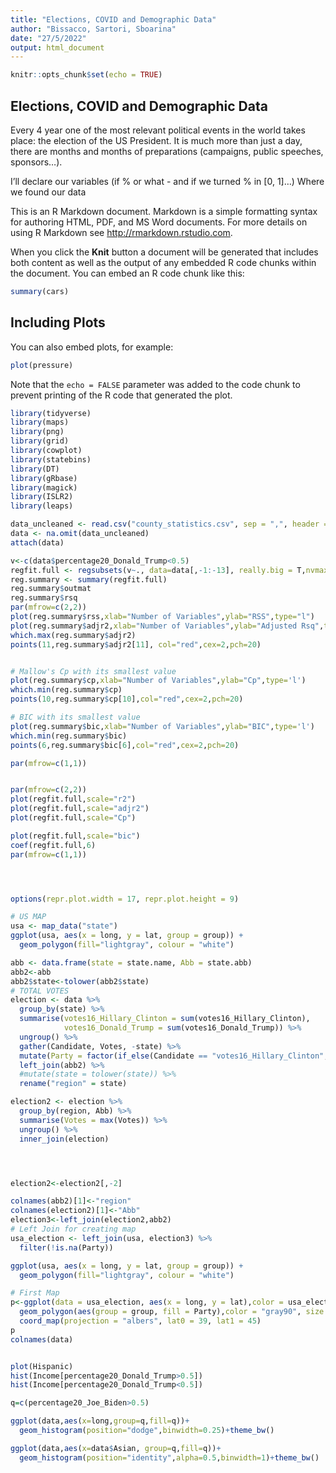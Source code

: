 ---
title: "Elections, COVID and Demographic Data"
author: "Bissacco, Sartori, Sboarina"
date: "27/5/2022"
output: html_document
---

```{r setup, include=FALSE}
knitr::opts_chunk$set(echo = TRUE)
```

## Elections, COVID and Demographic Data

Every 4 year one of the most relevant political events in the world takes place: the election of the US President. It is much more than just a day, there are months and months of preparations (campaigns, public speeches, sponsors...).

I'll declare our variables (if % or what - and if we turned % in [0, 1]...)
Where we found our data

This is an R Markdown document. Markdown is a simple formatting syntax for authoring HTML, PDF, and MS Word documents. For more details on using R Markdown see <http://rmarkdown.rstudio.com>.

When you click the **Knit** button a document will be generated that includes both content as well as the output of any embedded R code chunks within the document. You can embed an R code chunk like this:

```{r cars}
summary(cars)
```

## Including Plots

You can also embed plots, for example:

```{r pressure, echo=FALSE}
plot(pressure)
```

Note that the `echo = FALSE` parameter was added to the code chunk to prevent printing of the R code that generated the plot.

```{r, results='hide', warning=FALSE, message= FALSE}
library(tidyverse)
library(maps)
library(png)
library(grid)
library(cowplot)
library(statebins)
library(DT)
library(gRbase)
library(magick)
library(ISLR2)
library(leaps)

data_uncleaned <- read.csv("county_statistics.csv", sep = ",", header = TRUE)
data <- na.omit(data_uncleaned)
attach(data)

v<-c(data$percentage20_Donald_Trump<0.5)
regfit.full <- regsubsets(v~., data=data[,-1:-13], really.big = T,nvmax = 38)
reg.summary <- summary(regfit.full)
reg.summary$outmat
reg.summary$rsq
par(mfrow=c(2,2))
plot(reg.summary$rss,xlab="Number of Variables",ylab="RSS",type="l")
plot(reg.summary$adjr2,xlab="Number of Variables",ylab="Adjusted Rsq",type="l")
which.max(reg.summary$adjr2)
points(11,reg.summary$adjr2[11], col="red",cex=2,pch=20)


# Mallow's Cp with its smallest value
plot(reg.summary$cp,xlab="Number of Variables",ylab="Cp",type='l')
which.min(reg.summary$cp)
points(10,reg.summary$cp[10],col="red",cex=2,pch=20)

# BIC with its smallest value
plot(reg.summary$bic,xlab="Number of Variables",ylab="BIC",type='l')
which.min(reg.summary$bic)
points(6,reg.summary$bic[6],col="red",cex=2,pch=20)

par(mfrow=c(1,1))


par(mfrow=c(2,2))
plot(regfit.full,scale="r2")
plot(regfit.full,scale="adjr2")
plot(regfit.full,scale="Cp")

plot(regfit.full,scale="bic")
coef(regfit.full,6)
par(mfrow=c(1,1))




options(repr.plot.width = 17, repr.plot.height = 9)

# US MAP 
usa <- map_data("state")
ggplot(usa, aes(x = long, y = lat, group = group)) +
  geom_polygon(fill="lightgray", colour = "white")

abb <- data.frame(state = state.name, Abb = state.abb)
abb2<-abb
abb2$state<-tolower(abb2$state)
# TOTAL VOTES
election <- data %>% 
  group_by(state) %>% 
  summarise(votes16_Hillary_Clinton = sum(votes16_Hillary_Clinton),
            votes16_Donald_Trump = sum(votes16_Donald_Trump)) %>% 
  ungroup() %>% 
  gather(Candidate, Votes, -state) %>% 
  mutate(Party = factor(if_else(Candidate == "votes16_Hillary_Clinton", "Democrat", "Republican"))) %>% 
  left_join(abb2) %>% 
  #mutate(state = tolower(state)) %>% 
  rename("region" = state)

election2 <- election %>% 
  group_by(region, Abb) %>% 
  summarise(Votes = max(Votes)) %>% 
  ungroup() %>% 
  inner_join(election)




election2<-election2[,-2]

colnames(abb2)[1]<-"region"
colnames(election2)[1]<-"Abb"
election3<-left_join(election2,abb2)
# Left Join for creating map
usa_election <- left_join(usa, election3) %>% 
  filter(!is.na(Party))

ggplot(usa, aes(x = long, y = lat, group = group)) +
  geom_polygon(fill="lightgray", colour = "white")

# First Map
p<-ggplot(data = usa_election, aes(x = long, y = lat),color = usa_election$Party)+
  geom_polygon(aes(group = group, fill = Party),color = "gray90", size = 0.1) +
  coord_map(projection = "albers", lat0 = 39, lat1 = 45) 
p
colnames(data)


plot(Hispanic)
hist(Income[percentage20_Donald_Trump>0.5])
hist(Income[percentage20_Donald_Trump<0.5])

q=c(percentage20_Joe_Biden>0.5)

ggplot(data,aes(x=long,group=q,fill=q))+
  geom_histogram(position="dodge",binwidth=0.25)+theme_bw()

ggplot(data,aes(x=data$Asian, group=q,fill=q))+
  geom_histogram(position="identity",alpha=0.5,binwidth=1)+theme_bw()
```
